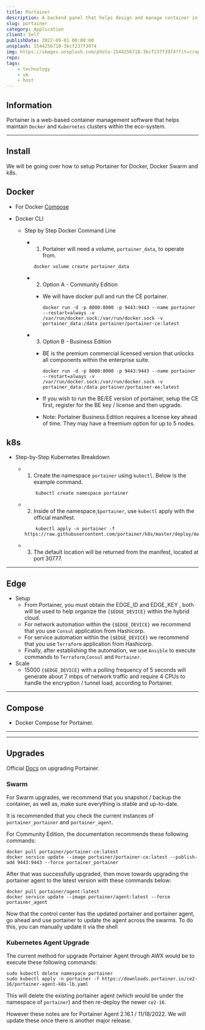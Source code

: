 ```yaml
---
title: Portainer
description: A backend panel that helps design and manage container infrastructure within Docker and Kubernetes.
slug: portainer
category: Application
client: Self
publishDate: 2022-09-01 00:00:00
unsplash: 1544256718-3bcf237f3974
img: https://images.unsplash.com/photo-1544256718-3bcf237f3974?fit=crop&w=1400&h=700&q=75
repo:
tags:
    - technology
    - vm
    - host
---
```


## Information

Portainer is a web-based container management software that helps maintain `Docker` and `Kubernetes` clusters within the eco-system.

---

## Install

We will be going over how to setup Portainer for Docker, Docker Swarm and k8s.

## Docker

-   For Docker [Compose](https://kbve.com/application/portainer#compose)

-   Docker CLI

    -   Step by Step Docker Command Line

        -   1. Portainer will need a volume, `portainer_data`, to operate from.

            ```shell
            docker volume create portainer_data
            ```

        -   2. Option A - Community Edition

            -   We will have docker pull and run the CE portainer.

                ```shell
                docker run -d -p 8000:8000 -p 9443:9443 --name portainer --restart=always -v /var/run/docker.sock:/var/run/docker.sock -v portainer_data:/data portainer/portainer-ce:latest
                ```

        -   3. Option B - Business Edition

            -   BE is the premium commercial licensed version that unlocks all components within the enterprise suite.

                ```shell
                docker run -d -p 8000:8000 -p 9443:9443 --name portainer --restart=always -v /var/run/docker.sock:/var/run/docker.sock -v portainer_data:/data portainer/portainer-ee:latest
                ```

            -   If you wish to run the BE/EE version of portainer, setup the CE first, register for the BE key / license and then upgrade.
            -   Note: Portainer Business Edition requires a license key ahead of time. They may have a freemium option for up to 5 nodes.

## k8s

-   Step-by-Step Kubernetes Breakdown

    -   1. Create the namespace `portainer` using `kubectl`. Below is the example command.

        ```shell
            kubectl create namespace portainer
        ```

    -   2. Inside of the namespace,`$portainer`, use `kubectl` apply with the official manifest.

        ```shell
            kubectl apply -n portainer -f https://raw.githubusercontent.com/portainer/k8s/master/deploy/manifests/portainer/portainer.yaml
        ```

    -   3. The default location will be returned from the manifest, located at port 30777.

---

## Edge

-   Setup
    -   From Portainer, you must obtain the EDGE_ID and EDGE_KEY , both will be used to help organize the `{$EDGE_DEVICE}` within the hybrid cloud.
    -   For network automation within the `{$EDGE_DEVICE}` we recommend that you use `Consul` application from Hashicorp.
    -   For service automation within the `{$EDGE_DEVICE}` we recommend that you use `Terraform` application from Hashicorp.
    -   Finally, after establishing the automation, we use `Ansible` to execute commands to `Terraform`,`Consul` and `Portainer`.
-   Scale
    -   15000 `{$EDGE_DEVICE}` with a polling frequency of 5 seconds will generate about 7 mbps of network traffic and require 4 CPUs to handle the encryption / tunnel load, according to Portainer.

---

## Compose

-   Docker Compose for Portainer.
    <Github
    	src="data/portainer/docker-compose_portainer_portainer-agent_traefik.yml"
    	description="This is the docker compose we used that includes labels for Traefik."
    />

---

<Github
	src="data/portainer/edge-compose.yml"
	description="This is the edge compose for an edge device."
/>
* * *

## Upgrades

Official [Docs](https://docs.portainer.io/start/upgrade/) on upgrading Portainer.

### Swarm

For Swarm upgrades, we recommend that you snapshot / backup the container, as well as, make sure everything is stable and up-to-date.

It is recommended that you check the current instances of `portainer_portainer` and `portainer_agent`.

For Community Edition, the documentation recommends these following commands:

```shell
docker pull portainer/portainer-ce:latest
docker service update --image portainer/portainer-ce:latest --publish-add 9443:9443 --force portainer_portainer
```

After that was successfully upgraded, then move towards upgrading the portainer agent to the latest version with these commands below:

```shell
docker pull portainer/agent:latest
docker service update --image portainer/agent:latest --force portainer_agent
```

Now that the control center has the updated portainer and portainer agent, go ahead and use portainer to update the agent across the swarms.
To do this, you can manually update it via the shell

### Kubernetes Agent Upgrade

The current method for upgrade Portainer Agent through AWX would be to execute these following commands:

```shell
sudo kubectl delete namespace portainer
sudo kubectl apply -n portainer -f https://downloads.portainer.io/ce2-16/portainer-agent-k8s-lb.yaml
```

This will delete the existing portainer agent (which would be under the namespace of `portainer`) and then re-deploy the newer `ce2-16`.

However these notes are for Portainer Agent 2.16.1 / 11/18/2022. We will update these once there is another major release.
